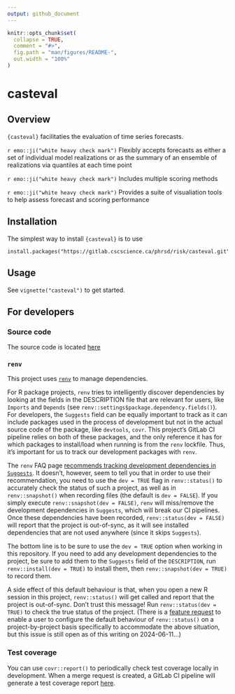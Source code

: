 ```yaml
---
output: github_document
---
```


<!-- README.md is generated from README.Rmd. Please edit that file and re-build the .md with devtools::build_readme() -->

```r
knitr::opts_chunk$set(
  collapse = TRUE,
  comment = "#>",
  fig.path = "man/figures/README-",
  out.width = "100%"
)
```

# casteval

<!-- badges: start -->
<!-- badges: end -->

## Overview

`{casteval}` facilitaties the evaluation of time series forecasts.

`r emo::ji("white heavy check mark")` Flexibly accepts forecasts as either a set of individual model realizations or as the summary of an ensemble of realizations via quantiles at each time point

`r emo::ji("white heavy check mark")` Includes multiple scoring methods

`r emo::ji("white heavy check mark")` Provides a suite of visualiation tools to help assess forecast and scoring performance

## Installation

The simplest way to install `{casteval}` is to use 

```
install.packages("https://gitlab.cscscience.ca/phrsd/risk/casteval.git")
```

## Usage

See `vignette("casteval")` to get started.

## For developers

### Source code

The source code is located [here](https://gitlab.cscscience.ca/phrsd/risk/casteval)

### `renv`

This project uses [`renv`](https://rstudio.github.io/renv/index.html) to manage dependencies.

For R package projects, `renv` tries to intelligently discover dependencies by looking at the fields in the DESCRIPTION file that are relevant for users, like `Imports` and `Depends` (see `renv::settings$package.dependency.fields()`). For developers, the `Suggests` field can be equally important to track as it can include packages used in the process of development but not in the actual source code of the package, like `devtools`, `covr`. This project's GitLab CI pipeline relies on both of these packages, and the only reference it has for which packages to install/load when running is from the `renv` lockfile. Thus, it's important for us to track our development packages with `renv`. 

The `renv` FAQ page [recommends tracking development dependencies in `Suggests`](https://rstudio.github.io/renv/articles/faq.html#how-should-i-handle-development-dependencies). It doesn't, however, seem to tell you that in order to use their recommendation, you need to use the `dev = TRUE` flag in `renv::status()` to accurately check the status of such a project, as well as in `renv::snapshot()` when recording files (the default is `dev = FALSE`). If you simply execute `renv::snapshot(dev = FALSE)`, `renv` will miss/remove the development dependencies in `Suggests`, which will break our CI pipelines. Once these dependencies have been recorded, `renv::status(dev = FALSE)` will report that the project is out-of-sync, as it will see installed dependencies that are not used anywhere (since it skips `Suggests`).

The bottom line is to be sure to use the `dev = TRUE` option when working in this repository. If you need to add any development dependencies to the project, be sure to add them to the `Suggests` field of the `DESCRIPTION`, run `renv::install(dev = TRUE)` to install them, then `renv::snapshot(dev = TRUE)` to record them.

A side effect of this default behaviour is that, when you open a new R session in this project, `renv::status()` will get called and report that the project is out-of-sync. Don't trust this message! Run `renv::status(dev = TRUE)` to check the true status of the project. (There is a [feature request](https://github.com/rstudio/renv/issues/1760) to enable a user to configure the default behaviour of `renv::status()` on a project-by-project basis specifically to accommodate the above situation, but this issue is still open as of this writing on 2024-06-11...)

### Test coverage

You can use `covr::report()` to periodically check test coverage locally in development. When a merge request is created, a GitLab CI pipeline will generate a test coverage report [here](http://phrsd.pages.cscscience.ca/risk/casteval/coverage.html).